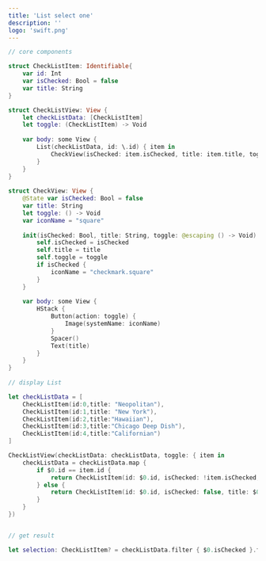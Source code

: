 ```yaml
---
title: 'List select one'
description: ''
logo: 'swift.png'
---
```



```swift
// core components

struct CheckListItem: Identifiable{
    var id: Int
    var isChecked: Bool = false
    var title: String
}

struct CheckListView: View {
    let checkListData: [CheckListItem]
    let toggle: (CheckListItem) -> Void
    
    var body: some View {
        List(checkListData, id: \.id) { item in
            CheckView(isChecked: item.isChecked, title: item.title, toggle: { toggle(item) })
        }
    }
}
 
struct CheckView: View {
    @State var isChecked: Bool = false
    var title: String
    let toggle: () -> Void
    var iconName = "square"
    
    init(isChecked: Bool, title: String, toggle: @escaping () -> Void) {
        self.isChecked = isChecked
        self.title = title
        self.toggle = toggle
        if isChecked {
            iconName = "checkmark.square"
        }
    }
     
    var body: some View {
        HStack {
            Button(action: toggle) {
                Image(systemName: iconName)
            }
            Spacer()
            Text(title)
        }
    }
}
 
// display List

let checkListData = [
    CheckListItem(id:0,title: "Neopolitan"),
    CheckListItem(id:1,title: "New York"),
    CheckListItem(id:2,title:"Hawaiian"),
    CheckListItem(id:3,title:"Chicago Deep Dish"),
    CheckListItem(id:4,title:"Californian")
] 

CheckListView(checkListData: checkListData, toggle: { item in
    checkListData = checkListData.map {
        if $0.id == item.id {
            return CheckListItem(id: $0.id, isChecked: !item.isChecked, title: $0.title)
        } else {
            return CheckListItem(id: $0.id, isChecked: false, title: $0.title)
        }
    }
})


// get result 

let selection: CheckListItem? = checkListData.filter { $0.isChecked }.first

```
